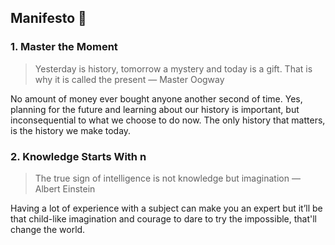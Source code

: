 ## Manifesto 📜

### 1. Master the Moment

> Yesterday is history, tomorrow a mystery and today is a gift. That is why it is called the present — Master Oogway
>

No amount of money ever bought anyone another second of time. Yes, planning for the future and learning about our history is important, but inconsequential to what we choose to do now. The only history that matters, is the history we make today.

### 2. Knowledge Starts With n

> The true sign of intelligence is not knowledge but imagination — Albert Einstein
>

Having a lot of experience with a subject can make you an expert but it’ll be that child-like imagination and courage to dare to try the impossible, that'll change the world. 
